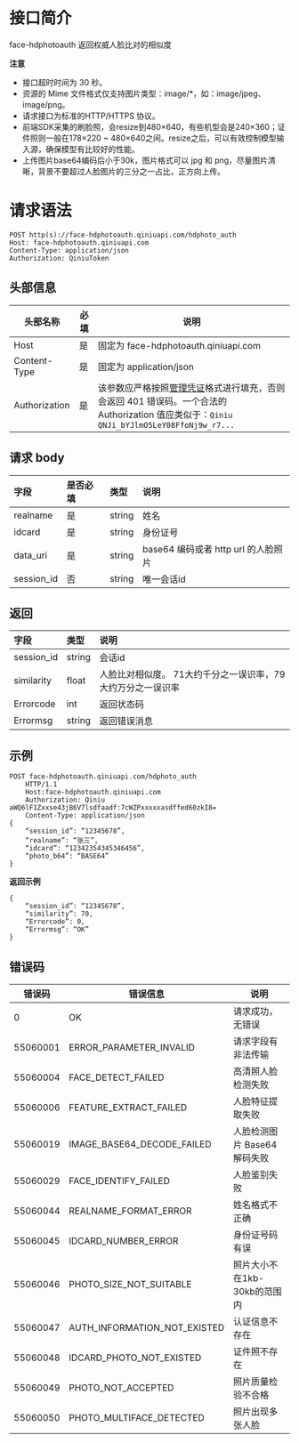 # 接口简介
face-hdphotoauth 返回权威人脸比对的相似度

**注意**

- 接口超时时间为 30 秒。
- 资源的 Mime 文件格式仅支持图片类型：image/*，如：image/jpeg、image/png。
- 请求接口为标准的HTTP/HTTPS 协议。
- 前端SDK采集的刷脸照，会resize到480×640，有些机型会是240×360；证件照则一般在178×220 ~ 480×640之间。resize之后，可以有效控制模型输入源，确保模型有比较好的性能。
- 上传图片base64编码后小于30k，图片格式可以 jpg 和 png，尽量图片清晰，背景不要超过人脸图片的三分之一占比，正方向上传。

# 请求语法

```
POST http(s)://face-hdphotoauth.qiniuapi.com/hdphoto_auth
Host: face-hdphotoauth.qiniuapi.com
Content-Type: application/json
Authorization: QiniuToken
```

## 头部信息
| 头部名称      | 必填 | 说明                                                         |
| ------------- | ---- | ------------------------------------------------------------ |
| Host          | 是   | 固定为  face-hdphotoauth.qiniuapi.com                     |
| Content-Type  | 是   | 固定为 application/json                                      |
| Authorization | 是   | 该参数应严格按照[管理凭证](https://developer.qiniu.com/kodo/manual/access-token)格式进行填充，否则会返回 401 错误码。一个合法的 Authorization 值应类似于：`Qiniu QNJi_bYJlmO5LeY08FfoNj9w_r7...` |


## 请求 body
字段             | 是否必填 |   类型  |说明
:-------------  | :--- | :---------| :---------------------------------
realname        | 是   | string    |  姓名
idcard          | 是   | string    |  身份证号
data_uri        | 是   | string    |  base64 编码或者 http url 的人脸照片
session_id      | 否   | string    |  唯一会话id

## 返回

字段         | 类型 | 说明
:-------------  | :--- | :------------------------------------------
session_id        | string      |  会话id
similarity        | float       |  人脸比对相似度。 71大约千分之一误识率，79大约万分之一误识率
Errorcode         | int         |  返回状态码
Errormsg          | string      |  返回错误消息


## 示例
```
POST face-hdphotoauth.qiniuapi.com/hdphoto_auth
    HTTP/1.1
    Host:face-hdphotoauth.qiniuapi.com
    Authorization: Qiniu aWQ6lF1Zxxse43jB6V7lsdfaadf:7cWZPxxxxxasdffed60zkI8=
    Content-Type: application/json 
{
    “session_id”: “12345678”,
    “realname”: “张三”,
    “idcard”: “12342354345346456”,
    “photo_b64”: “BASE64”
}
```
**返回示例**

```
{
    “session_id”: “12345678”,
    “similarity”: 70,
    “Errorcode”: 0,
    “Errormsg”: “OK”
}
```

## 错误码
| 错误码   | 错误信息                  | 说明                         |
| -------- | -------------------------- | ---------------------------- |
| 0      | OK                         | 请求成功，无错误             |
|55060001 | ERROR_PARAMETER_INVALID | 请求字段有非法传输|
|55060004| FACE_DETECT_FAILED | 高清照人脸检测失败|
|55060006 | FEATURE_EXTRACT_FAILED| 人脸特征提取失败 |
|55060019| IMAGE_BASE64_DECODE_FAILED | 人脸检测图片 Base64 解码失败|
|55060029| FACE_IDENTIFY_FAILED | 人脸鉴别失败|
|55060044| REALNAME_FORMAT_ERROR | 姓名格式不正确| 
|55060045| IDCARD_NUMBER_ERROR | 身份证号码有误 |
|55060046| PHOTO_SIZE_NOT_SUITABLE | 照片大小不在1kb-30kb的范围内 |
|55060047 | AUTH_INFORMATION_NOT_EXISTED | 认证信息不存在 |
|55060048| IDCARD_PHOTO_NOT_EXISTED| 证件照不存在 |
|55060049 | PHOTO_NOT_ACCEPTED| 照片质量检验不合格|
|55060050| PHOTO_MULTIFACE_DETECTED | 照片出现多张人脸|
